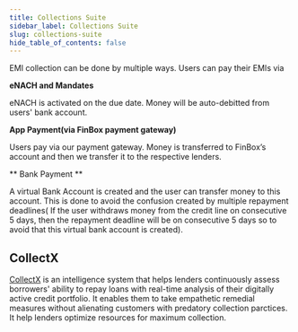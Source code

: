 ```yaml
---
title: Collections Suite
sidebar_label: Collections Suite
slug: collections-suite
hide_table_of_contents: false
---
```



EMI collection can be done by multiple ways. Users can pay their EMIs via

**eNACH and Mandates**

eNACH is activated on the due date. Money will be auto-debitted from users' bank account.


**App Payment(via FinBox payment gateway)**

Users pay via our payment gateway. Money is transferred to FinBox’s account and then we transfer it to the respective lenders.


** Bank Payment **

A virtual Bank Account is created and the user can transfer money to this account. This is done to avoid the confusion created by multiple repayment deadlines( If the user withdraws money from the credit line on consecutive 5 days, then the repayment deadline will be on consecutive 5 days so to avoid that this virtual bank account is created).

## CollectX

[CollectX](/products/collect-x) is an intelligence system that helps lenders continuously assess borrowers' ability to repay loans with real-time analysis of their digitally active credit portfolio. It enables them to take empathetic remedial measures without alienating customers with predatory collection parctices. It help lenders optimize resources for maximum collection.

